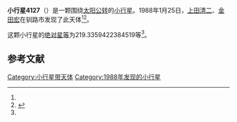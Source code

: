 {{Infobox planet
| bgcolour = #FFFFC0
| name = 4127 Kyogoku
| symbol = 
| image = 
| caption = 
| discovery = yes
| discovery_ref = 
| discoverer = [[上田清二|上田清二]]、[[金田宏|金田宏]]
| discovery_site = [[钏路市|钏路市]] 
| discovered = 1988年1月25日
| designations = yes
| mp_name = 
| named_after = 
| alt_names = 1988 BA2/ 1981 UL16 / 1986 WY3
| mp_category = [[主带小行星|主带小行星]]
| orbit_ref = <ref name="a">[http://ssd.jpl.nasa.gov/sbdb.cgi?sstr=4127 4127 Kyogoku] {{Wayback|url=http://ssd.jpl.nasa.gov/sbdb.cgi?sstr=4127 |date=20201124003953 }}，小行星數據庫瀏覽器（JPL Small-Body Database Browser）－[[美国国家航空航天局|美国国家航空航天局]]喷气推进实验室</ref>
| epoch = 2456400.5 (2013年4月18日更新)
| aphelion = {{convert|2.982834495649124|AU|km|3|abbr=on|lk=out}}
| perihelion = {{convert|2.750451266478493|AU|km|3|abbr=on}}
| semimajor = {{convert|2.866642881063808|AU|km|3|abbr=on}}
| eccentricity = 0.040532295
| period = 1772.796218 [[日|日]]<br />4.85[[儒略年|儒略年]]
| avg_speed = 
| inclination = 2.267404234499981
| asc_node = 153.94572523343
| mean_anomaly = 
| arg_peri = 219.3359422384519
| satellites = 
| physical_characteristics = yes
| dimensions = 
| mass = 
| density = 
| surface_grav = 
| escape_velocity = 
| sidereal_day = 
| axial_tilt = 
| pole_ecliptic_lat = 
| pole_ecliptic_lon = 
| albedo = 
| temperatures= 
| temp_name1 = 
| mean_temp_1 = 
| max_temp_1 = 
| temp_name2 = 
| max_temp_2 = 
| spectral_type = 
| abs_magnitude = 219.3359422384519
}}

'''小行星4127'''（{{lang-en|4127 Kyogoku}}）是一颗围绕[[太阳|太阳]][[公转|公转]]的[[小行星|小行星]]。1988年1月25日，[[上田清二|上田清二]]、[[金田宏|金田宏]]在钏路市发现了此天体<ref name="a" /><ref>{{cite news|title=小行星列表|url=http://cfa-www.harvard.edu/iau/lists/NumberedMPs.txt|accessdate=2013-07-08|newspaper=哈佛大学|archive-date=2008-05-17|archive-url=https://web.archive.org/web/20080517010638/http://cfa-www.harvard.edu/iau/lists/NumberedMPs.txt|dead-url=no}}</ref>。

这颗小行星的[[绝对星等|绝对星等]]为219.3359422384519等<ref name="a" />。

==参考文献==
{{reflist}}
{{Minor Planet Number|[[小行星4126|小行星4126]]|[[小行星4128|小行星4128]]}}

{{小天体}}

[[Category:小行星带天体|Category:小行星带天体]]
[[Category:1988年发现的小行星|Category:1988年发现的小行星]]

{{asteroid-stub}}